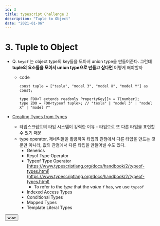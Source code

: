 ```yaml
---
id: 3
title: typescript Challenge 3
description: "Tuple to Object"
date: "2021-01-06"
---
```


# 3. Tuple to Object

- Q. `keyof` 는 object type의 key들을 모아서 union type을 만들어준다. 그런데 **tuple의 요소들을 모아서 union type으로 만들고 싶다면** 어떻게 해야할까

  - code

    ```tsx
    const tuple = ["tesla", "model 3", "model X", "model Y"] as const;

    type FOO<T extends readonly PropertyKey[]> = T[number];
    type ZOO = FOO<typeof tuple>; // "tesla" | "model 3" | "model X" | "model Y"
    ```

- [Creating Types from Types](https://www.typescriptlang.org/docs/handbook/2/types-from-types.html)
  - 타입스크립트의 타입 시스템이 강력한 이유 - 타입으로 또 다른 타입을 표현할 수 있기 때문
  - type operator, 제네릭들을 활용하여 타입의 관점에서 다른 타입을 만드는 것 뿐만 아니라, 값의 관점에서 다른 타입을 만들어낼 수도 있다.
    - Generics
    - Keyof Type Operator
    - Typeof Type Operator
      [https://www.typescriptlang.org/docs/handbook/2/typeof-types.html](https://www.typescriptlang.org/docs/handbook/2/typeof-types.html)
      - To refer to the *type* that the *value `f`* has, we use `typeof`
    - Indexed Access Types
    - Conditional Types
    - Mapped Types
    - Template Literal Types

<button>wow</button>
